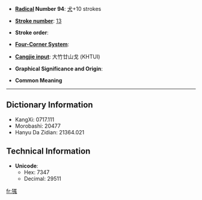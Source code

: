 * '''[[Wiktionary:Chinese radical index| Radical]] Number 94''': [[Wiktionary:Chinese radical index 犬|犬]]+10 strokes

* '''[[Wiktionary:Chinese total strokes index|Stroke number]]''': [[Wiktionary:Chinese total strokes index 13|13]]

* '''Stroke order''': 

* '''[[Wiktionary:Chinese four corner index|Four-Corner System]]''': 

* '''[[Wiktionary:Chinese Cangjie index|Cangjie input]]''': 大竹廿山戈 (KHTUI)

* '''Graphical Significance and Origin''': 

* '''Common Meaning'''

----

== Dictionary Information ==

* KangXi: 0717.111
* Morobashi: 20477
* Hanyu Da Zidian: 21364.021

== Technical Information ==

* '''Unicode''':
** Hex: 7347
** Decimal: 29511

[[fr:獇]]
